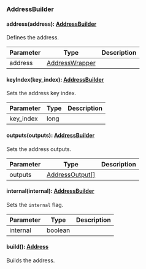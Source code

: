 ### AddressBuilder


#### address(address): [AddressBuilder](#addressbuilder)

Defines the address.

| Parameter       | Type |  Description |
| --------------- | -------- | -------- |
| address | [AddressWrapper](#addresswrapper) |   |

#### keyIndex(key_index): [AddressBuilder](#addressbuilder)

Sets the address key index.

| Parameter       | Type |  Description |
| --------------- | -------- | -------- |
| key_index | long |   |

#### outputs(outputs): [AddressBuilder](#addressbuilder)

Sets the address outputs.

| Parameter       | Type |  Description |
| --------------- | -------- | -------- |
| outputs | [AddressOutput[]](#addressoutput) |   |

#### internal(internal): [AddressBuilder](#addressbuilder)

Sets the `internal` flag.

| Parameter       | Type |  Description |
| --------------- | -------- | -------- |
| internal | boolean |   |

#### build(): [Address](#address)

Builds the address.

